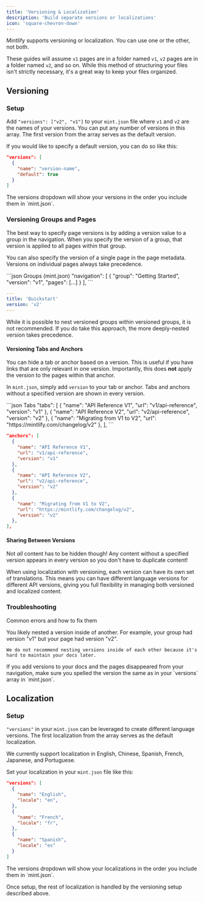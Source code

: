 ```yaml
---
title: 'Versioning & Localization'
description: 'Build separate versions or localizations'
icon: 'square-chevron-down'
---
```


Mintlify supports versioning or localization. You can use one or the other, not both.

These guides will assume `v1` pages are in a folder named `v1`, `v2` pages are in a folder named `v2`, and so on. While this method of structuring your files isn't strictly necessary, it's a great way to keep your files organized.

## Versioning

### Setup

Add `"versions": ["v2", "v1"]` to your `mint.json` file where `v1` and `v2` are the names of your versions. You can put any number of versions in this array. The first version from the array serves as the default version.

If you would like to specify a default version, you can do so like this:

```json
"versions": [
  {
    "name": "version-name",
    "default": true
  }
]
```

<Tip>
  The versions dropdown will show your versions in the order you include them in
  `mint.json`.
</Tip>

### Versioning Groups and Pages

The best way to specify page versions is by adding a version value to a group in the navigation. When you specify the version of a group, that version is applied to all pages within that group.

You can also specify the version of a single page in the page metadata. Versions on individual pages always take precedence.

<CodeGroup>
```json Groups (mint.json)
"navigation": [
  {
    "group": "Getting Started",
    "version": "v1",
    "pages": [...]
  }
],
```

```yaml Pages (quickstart.mdx)
---
title: 'Quickstart'
version: 'v2'
---
```
</CodeGroup>

<Warning>
  While it is possible to nest versioned groups within versioned groups, it is not recommended. If you do take this approach, the more deeply-nested version takes precedence.
</Warning>

#### Versioning Tabs and Anchors

You can hide a tab or anchor based on a version. This is useful if you have links that are only relevant in one version. Importantly, this does **not** apply the version to the pages within that anchor.

In `mint.json`, simply add `version` to your tab or anchor. Tabs and anchors without a specified version are shown in every version.

<CodeGroup>
```json Tabs
"tabs": [
  {
    "name": "API Reference V1",
    "url": "v1/api-reference",
    "version": "v1"
  },
  {
    "name": "API Reference V2",
    "url": "v2/api-reference",
    "version": "v2"
  },
  {
    "name": "Migrating from V1 to V2",
    "url": "https://mintlify.com/changelog/v2"
  },
],
```

```json Anchors
"anchors": [
  {
    "name": "API Reference V1",
    "url": "v1/api-reference",
    "version": "v1"
  },
  {
    "name": "API Reference V2",
    "url": "v2/api-reference",
    "version": "v2"
  },
  {
    "name": "Migrating from V1 to V2",
    "url": "https://mintlify.com/changelog/v2",
    "version": "v2"
  },
],
```
</CodeGroup>

#### Sharing Between Versions

Not _all_ content has to be hidden though! Any content without a specified version appears in every version so you don't have to duplicate content!

<Tip>
  When using localization with versioning, each version can have its own set of translations. This means you can have different language versions for different API versions, giving you full flexibility in managing both versioned and localized content.
</Tip>

### Troubleshooting

Common errors and how to fix them

<AccordionGroup>
  <Accordion title="Pages Show Up In Wrong Version" icon="circle-exclamation">
    You likely nested a version inside of another. For example, your group had version "v1" but your page had version "v2".

    We do not recommend nesting versions inside of each other because it's hard to maintain your docs later.
  </Accordion>

  <Accordion title="Missing Pages" icon="circle-exclamation">
    If you add versions to your docs and the pages disappeared from your
    navigation, make sure you spelled the version the same as in your `versions`
    array in `mint.json`.
  </Accordion>
</AccordionGroup>

## Localization

### Setup

`"versions"` in your `mint.json` can be leveraged to create different language versions. The first localization from the array serves as the default localization.

We currently support localization in English, Chinese, Spanish, French, Japanese, and Portuguese.

Set your localization in your `mint.json` file like this:

```json
"versions": [
  {
    "name": "English",
    "locale": "en",
  },
  {
    "name": "French",
    "locale": "fr",
  },
  {
    "name": "Spanish",
    "locale": "es"
  }
]
```

<Tip>
  The versions dropdown will show your localizations in the order you include them in
  `mint.json`.
</Tip>

Once setup, the rest of localization is handled by the versioning setup described above.